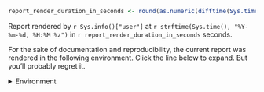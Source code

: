 
```r
report_render_duration_in_seconds <- round(as.numeric(difftime(Sys.time(), report_render_start_time, units="secs")))
```

Report rendered by `r Sys.info()["user"]` at `r strftime(Sys.time(), "%Y-%m-%d, %H:%M %z")` in `r report_render_duration_in_seconds` seconds.

For the sake of documentation and reproducibility, the current report was rendered in the following environment.  Click the line below to expand.  But you'll probably regret it.

<details>
<summary>Environment <span class="glyphicon glyphicon-plus-sign"></span></summary>
```r
devtools::session_info()$platform |>
  tibble::enframe() |>
  knitr::kable(format = "html") |>
  kableExtra::kable_styling(
    bootstrap_options = c("striped", "hover", "condensed", "responsive"),
    full_width        = F,
    position          = "left"
  )
devtools::session_info()$packages |>
  tibble::as_tibble() |> 
  dplyr::select(
    -path,
    -loadedpath,
    -library,
    -md5ok,
  ) |> 
  knitr::kable(format = "html") |>
  kableExtra::kable_styling(
    bootstrap_options = c("striped", "hover", "condensed", "responsive"),
    full_width        = FALSE,
    position          = "left"
  )
```
</details>
